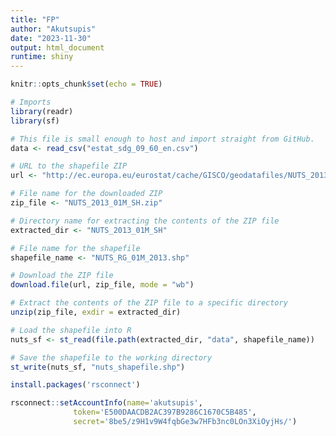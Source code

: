 ```yaml
---
title: "FP"
author: "Akutsupis"
date: "2023-11-30"
output: html_document
runtime: shiny
---
```


```r
knitr::opts_chunk$set(echo = TRUE)
```

```r
# Imports
library(readr)
library(sf)
```

```r
# This file is small enough to host and import straight from GitHub.
data <- read_csv("estat_sdg_09_60_en.csv")
```

```r

# URL to the shapefile ZIP
url <- "http://ec.europa.eu/eurostat/cache/GISCO/geodatafiles/NUTS_2013_01M_SH.zip"

# File name for the downloaded ZIP
zip_file <- "NUTS_2013_01M_SH.zip"

# Directory name for extracting the contents of the ZIP file
extracted_dir <- "NUTS_2013_01M_SH"

# File name for the shapefile
shapefile_name <- "NUTS_RG_01M_2013.shp"

# Download the ZIP file
download.file(url, zip_file, mode = "wb")

# Extract the contents of the ZIP file to a specific directory
unzip(zip_file, exdir = extracted_dir)

# Load the shapefile into R
nuts_sf <- st_read(file.path(extracted_dir, "data", shapefile_name))

# Save the shapefile to the working directory
st_write(nuts_sf, "nuts_shapefile.shp")
```

```r
install.packages('rsconnect')
```

```r
rsconnect::setAccountInfo(name='akutsupis',
			  token='E500DAACDB2AC397B9286C1670C5B485',
			  secret='8be5/z9H1v9W4fqbGe3w7HFb3nc0LOn3XiOyjHs/')
```

```r

```
